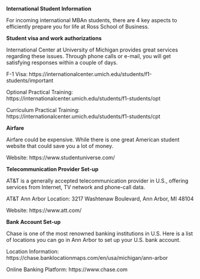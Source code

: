 **International Student Information**

For incoming international MBAn students, there are 4 key aspects to efficiently prepare you for life at Ross School of Business.

**Student visa and work authorizations**

International Center at University of Michigan provides great services regarding these issues. Through phone calls or e-mail, you will get satisfying responses within a couple of days.

F-1 Visa: https://internationalcenter.umich.edu/students/f1-students/important

Optional Practical Training: https://internationalcenter.umich.edu/students/f1-students/opt

Curriculum Practical Training: https://internationalcenter.umich.edu/students/f1-students/cpt

**Airfare**

Airfare could be expensive. While there is one great American student website that could save you a lot of money.

Website: https://www.studentuniverse.com/

**Telecommunication Provider Set-up**

AT&T is a generally accepted telecommunication provider in U.S., offering services from Internet, TV network and phone-call data. 

AT&T Ann Arbor Location: 3217 Washtenaw Boulevard, Ann Arbor, MI 48104

Website: https://www.att.com/

**Bank Account Set-up**

Chase is one of the most renowned banking institutions in U.S. Here is a list of locations you can go in Ann Arbor to set up your U.S. bank account.

Location Information: https://chase.banklocationmaps.com/en/usa/michigan/ann-arbor

Online Banking Platform: https://www.chase.com